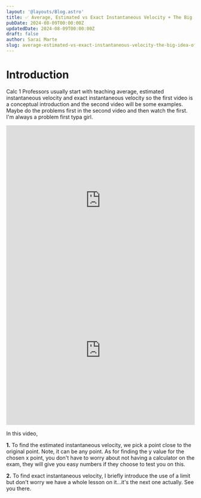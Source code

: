 ```yaml
---
layout: '@layouts/Blog.astro'
title: ✅ Average, Estimated vs Exact Instantaneous Velocity + The Big Idea of Calc
pubDate: 2024-08-09T00:00:00Z 
updatedDate: 2024-08-09T00:00:00Z 
draft: false
author: Sarai Marte
slug: average-estimated-vs-exact-instantaneous-velocity-the-big-idea-of-calc
---
```


# Introduction

Calc 1 Professors usually start with teaching average, estimated instantaneous velocity and exact instantaneous velocity so the first video is a conceptual introduction and the second video will be some examples. Maybe do the problems first in the second video and then watch the first. I'm always a problem first typa girl.

 
<iframe width="100%" height="400" src="https://www.youtube.com/embed/rtWzJQLudNA?si=HzP4aJFtVURIfeZz" title="YouTube video player" frameborder="0" allow="accelerometer; autoplay; clipboard-write; encrypted-media; gyroscope; picture-in-picture; web-share" referrerpolicy="strict-origin-when-cross-origin" allowfullscreen></iframe>

 
<iframe width="100%" height="400" src="https://www.youtube.com/embed/h0L9sHtsbOw?si=B0lpMjqe9aX6YWsZ" title="YouTube video player" frameborder="0" allow="accelerometer; autoplay; clipboard-write; encrypted-media; gyroscope; picture-in-picture; web-share" referrerpolicy="strict-origin-when-cross-origin" allowfullscreen></iframe>

 
In this video,

 
**1.** To find the estimated instantaneous velocity, we pick a point close to the original point. Note, it can be any point. As for finding the y value for the chosen x point, you don't have to worry about not having a calculator on the exam, they will give you easy numbers if they choose to test you on this.  

 
**2.** To find exact instantaneous velocity, I briefly introduce the use of a limit but don't worry we have a whole lesson on it...it's the next one actually. See you there.

 
